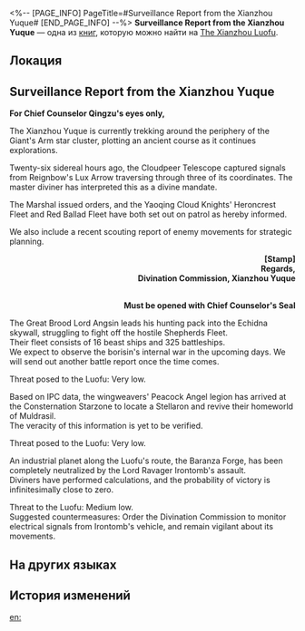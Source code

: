 <%-- [PAGE_INFO]
PageTitle=#Surveillance Report from the Xianzhou Yuque#
[END_PAGE_INFO] --%>
{{Дополнить}}
{{Книга Инфобокс
|id           = 187
|partIds      = 190403
|Название     = 
|Изображение  = Иконка Пергамент Сяньчжоу.png
|Мир          = The Xianzhou Luofu
|Томов        = 1
|Автор        = <!--нужно добавить-->
|Описание     = An intelligence report sent from the Xianzhou Yuque.
|Том1         = {{tx}}
|Источник1    = {{tx|Отсутствует источник}}
|Персонажи    = 
|Фракции      = Antimatter Legion; Borisin; Interastral Peace Corporation; Lord Ravager; Muldrasil; Wingweaver
}}
'''Surveillance Report from the Xianzhou Yuque''' — одна из [[Книги|книг]], которую можно найти на [[The Xianzhou Luofu]].

==Локация==
{{Отметка карты|<!--название карты-->|<!--id отметки-->}}

==Surveillance Report from the Xianzhou Yuque==
'''For Chief Counselor Qingzu's eyes only,'''

The Xianzhou Yuque is currently trekking around the periphery of the Giant's Arm star cluster, plotting an ancient course as it continues explorations.

Twenty-six sidereal hours ago, the Cloudpeer Telescope captured signals from Reignbow's Lux Arrow traversing through three of its coordinates. The master diviner has interpreted this as a divine mandate.

The Marshal issued orders, and the Yaoqing Cloud Knights' Heroncrest Fleet and Red Ballad Fleet have both set out on patrol as hereby informed.

We also include a recent scouting report of enemy movements for strategic planning.

<div align="right">'''[Stamp]<br />
Regards,<br />
Divination Commission, Xianzhou Yuque'''


<br />'''Must be opened with Chief Counselor's Seal'''</div>

{{Размер|32|[The Borisin]}}

The Great Brood Lord Angsin leads his hunting pack into the Echidna skywall, struggling to fight off the hostile Shepherds Fleet.<br />
Their fleet consists of 16 beast ships and 325 battleships.<br />
We expect to observe the borisin's internal war in the upcoming days. We will send out another battle report once the time comes.

Threat posed to the Luofu: Very low.

{{Размер|32|[The Wingweavers]}}

Based on IPC data, the wingweavers' Peacock Angel legion has arrived at the Consternation Starzone to locate a Stellaron and revive their homeworld of Muldrasil.<br />
The veracity of this information is yet to be verified.

Threat posed to the Luofu: Very low.

{{Размер|32|[Antimatter Legion]}}

An industrial planet along the Luofu's route, the Baranza Forge, has been completely neutralized by the Lord Ravager Irontomb's assault.<br />
Diviners have performed calculations, and the probability of victory is infinitesimally close to zero.

Threat to the Luofu: Medium low.<br />
Suggested countermeasures: Order the Divination Commission to monitor electrical signals from Irontomb's vehicle, and remain vigilant about its movements.

==На других языках==
{{На других языках
|en   = Surveillance Report from the Xianzhou Yuque
|zhs  = 来自「玉阙」仙舟的监察报告
|zht  = 來自「玉闕」仙舟的監察報告
|ja   = 仙舟「玉殿」からの監察報告
|ko   = 「옥궐」 선주에서 보내온 감찰 보고서
|es   = Informe de vigilancia del Yuque de Xianzhou
|fr   = Rapport de Surveillance du Yuque de Xianzhou
|ru   = Доклад разведки с Юйцюэ Сяньчжоу
|th   = รายงานการตรวจตราจาก Xianzhou "Yuque"
|vi   = Báo Cáo Giám Sát Từ Xianzhou "Yuque"
|de   = Bericht über die Überwachung aus der Xianzhou Yuque
|id   = Laporan Pengawasan dari Xianzhou "Yuque"
|pt   = Relatório de Vigilância do Yuque do Xianzhou
}}

==История изменений==
{{История изменений|3.5}}

[[en:]]